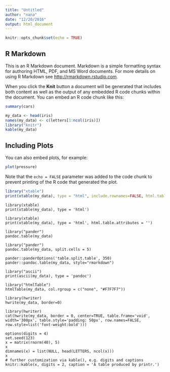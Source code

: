 ```yaml
---
title: "Untitled"
author: "nana"
date: "12/20/2016"
output: html_document
---
```


```r
knitr::opts_chunk$set(echo = TRUE)
```

## R Markdown

This is an R Markdown document. Markdown is a simple formatting syntax for authoring HTML, PDF, and MS Word documents. For more details on using R Markdown see <http://rmarkdown.rstudio.com>.

When you click the **Knit** button a document will be generated that includes both content as well as the output of any embedded R code chunks within the document. You can embed an R code chunk like this:

```r
summary(cars)
```
```r
my_data <- head(iris)
names(my_data) <- c(letters[1:ncol(iris)])
library("knitr")
kable(my_data)

```

## Including Plots

You can also embed plots, for example:

```r
plot(pressure)
```



Note that the `echo = FALSE` parameter was added to the code chunk to prevent printing of the R code that generated the plot.



```r
library("xtable")
print(xtable(my_data), type = "html", include.rownames=FALSE, html.table.attributes=list("border='0' cellpadding='5' "))
```


```{ echo=FALSE}
library(xtable)
print(xtable(my_data), type = 'html')
```



```{ echo=FALSE}
library(xtable)
print(xtable(my_data), type = 'html', html.table.attributes = '')
```



```{ echo=FALSE}
library("pander")
pandoc.table(my_data)
```



```{ echo=FALSE}
library("pander")
pandoc.table(my_data, split.cells = 5)
```



```{ echo=FALSE}
pander::panderOptions('table.split.table', 350)
pander::pandoc.table(my_data, style="rmarkdown")
```


```{ echo=FALSE}
library("ascii")
print(ascii(my_data), type = 'pandoc')
```


```{ echo=FALSE}
library("htmlTable")
htmlTable(my_data, col.rgroup = c("none", "#F7F7F7"))
```

```{ echo=FALSE}
library(hwriter)
hwrite(my_data, border=0)
```


```{ echo=FALSE}
library(hwriter)
cat(hwrite(my_data, border = 0, center=TRUE, table.frame='void', width='300px', table.style='padding: 50px', row.names=FALSE, row.style=list('font-weight:bold')))
```


```table
options(digits = 4)
set.seed(123)
x = matrix(rnorm(40), 5)
x
dimnames(x) = list(NULL, head(LETTERS, ncol(x)))
x
# further customization via kable(), e.g. digits and captions
knitr::kable(x, digits = 2, caption = 'A table produced by printr.')
```